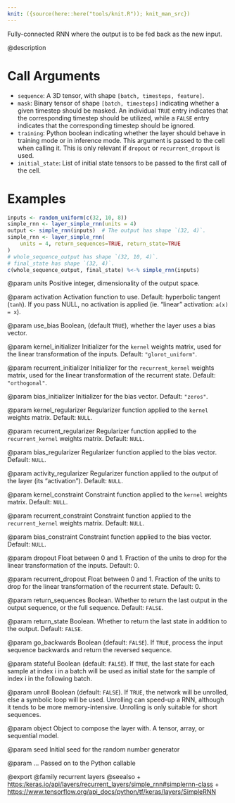 ```yaml
---
knit: ({source(here::here("tools/knit.R")); knit_man_src})
---
```

Fully-connected RNN where the output is to be fed back as the new input.

@description

# Call Arguments
- `sequence`: A 3D tensor, with shape `[batch, timesteps, feature]`.
- `mask`: Binary tensor of shape `[batch, timesteps]` indicating whether
    a given timestep should be masked. An individual `TRUE` entry
    indicates that the corresponding timestep should be utilized,
    while a `FALSE` entry indicates that the corresponding timestep
    should be ignored.
- `training`: Python boolean indicating whether the layer should behave in
    training mode or in inference mode.
    This argument is passed to the cell when calling it.
    This is only relevant if `dropout` or `recurrent_dropout` is used.
- `initial_state`: List of initial state tensors to be passed to the first
    call of the cell.

# Examples
```r
inputs <- random_uniform(c(32, 10, 8))
simple_rnn <- layer_simple_rnn(units = 4)
output <- simple_rnn(inputs)  # The output has shape `(32, 4)`.
simple_rnn <- layer_simple_rnn(
    units = 4, return_sequences=TRUE, return_state=TRUE
)
# whole_sequence_output has shape `(32, 10, 4)`.
# final_state has shape `(32, 4)`.
c(whole_sequence_output, final_state) %<-% simple_rnn(inputs)
```

@param units
Positive integer, dimensionality of the output space.

@param activation
Activation function to use.
Default: hyperbolic tangent (`tanh`).
If you pass NULL, no activation is applied
(ie. "linear" activation: `a(x) = x`).

@param use_bias
Boolean, (default `TRUE`), whether the layer uses
a bias vector.

@param kernel_initializer
Initializer for the `kernel` weights matrix,
used for the linear transformation of the inputs. Default:
`"glorot_uniform"`.

@param recurrent_initializer
Initializer for the `recurrent_kernel`
weights matrix, used for the linear transformation of the recurrent
state.  Default: `"orthogonal"`.

@param bias_initializer
Initializer for the bias vector. Default: `"zeros"`.

@param kernel_regularizer
Regularizer function applied to the `kernel` weights
matrix. Default: `NULL`.

@param recurrent_regularizer
Regularizer function applied to the
`recurrent_kernel` weights matrix. Default: `NULL`.

@param bias_regularizer
Regularizer function applied to the bias vector.
Default: `NULL`.

@param activity_regularizer
Regularizer function applied to the output of the
layer (its "activation"). Default: `NULL`.

@param kernel_constraint
Constraint function applied to the `kernel` weights
matrix. Default: `NULL`.

@param recurrent_constraint
Constraint function applied to the
`recurrent_kernel` weights matrix.  Default: `NULL`.

@param bias_constraint
Constraint function applied to the bias vector.
Default: `NULL`.

@param dropout
Float between 0 and 1.
Fraction of the units to drop for the linear transformation
of the inputs. Default: 0.

@param recurrent_dropout
Float between 0 and 1.
Fraction of the units to drop for the linear transformation of the
recurrent state. Default: 0.

@param return_sequences
Boolean. Whether to return the last output
in the output sequence, or the full sequence. Default: `FALSE`.

@param return_state
Boolean. Whether to return the last state
in addition to the output. Default: `FALSE`.

@param go_backwards
Boolean (default: `FALSE`).
If `TRUE`, process the input sequence backwards and return the
reversed sequence.

@param stateful
Boolean (default: `FALSE`). If `TRUE`, the last state
for each sample at index i in a batch will be used as initial
state for the sample of index i in the following batch.

@param unroll
Boolean (default: `FALSE`).
If `TRUE`, the network will be unrolled,
else a symbolic loop will be used.
Unrolling can speed-up a RNN,
although it tends to be more memory-intensive.
Unrolling is only suitable for short sequences.

@param object
Object to compose the layer with. A tensor, array, or sequential model.

@param seed
Initial seed for the random number generator

@param ...
Passed on to the Python callable

@export
@family recurrent layers
@seealso
+ <https:/keras.io/api/layers/recurrent_layers/simple_rnn#simplernn-class>
+ <https://www.tensorflow.org/api_docs/python/tf/keras/layers/SimpleRNN>

